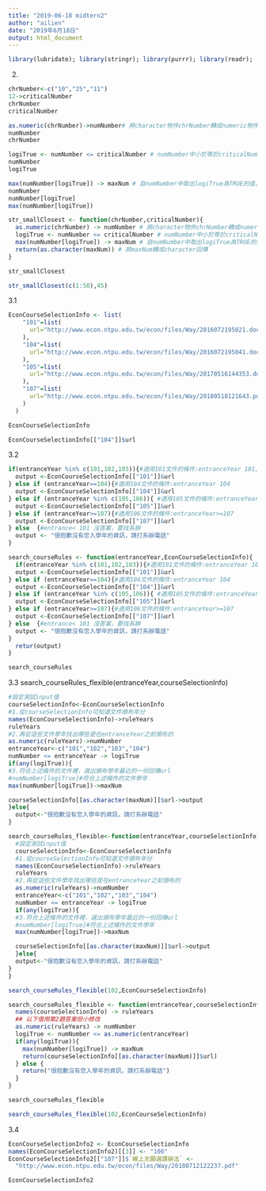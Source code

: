 ```yaml
---
title: "2019-06-18 midtern2"
author: "ailien"
date: "2019年6月18日"
output: html_document
---
```


```r
library(lubridate); library(stringr); library(purrr); library(readr);
```

2.

```r
chrNumber<-c("10","25","11")
12->criticalNumber
chrNumber
criticalNumber
```
```r
as.numeric(chrNumber)->numNumber# 將character物件chrNumber轉成numeric物件numNumber
numNumber
chrNumber
```
```r
logiTrue <- numNumber <= criticalNumber # numNumber中小於等於criticalNumber的元素logic判斷值
numNumber
logiTrue 
```

```r
max(numNumber[logiTrue]) -> maxNum # 自numNumber中取出logiTrue為TRUE的值，找出當中最大的存在maxNum
numNumber
numNumber[logiTrue]
max(numNumber[logiTrue])
```

```r
str_smallClosest <- function(chrNumber,criticalNumber){
  as.numeric(chrNumber) -> numNumber # 將character物件chrNumber轉成numeric物件numNumber
  logiTrue <- numNumber <= criticalNumber # numNumber中小於等於criticalNumber的元素logic判斷值
  max(numNumber[logiTrue]) -> maxNum # 自numNumber中取出logiTrue為TRUE的值，找出當中最大的存在maxNum
  return(as.character(maxNum)) # 將maxNum轉成character回傳
}

str_smallClosest
```

```r
str_smallClosest(c(1:50),45)
```

3.1
```r
EconCourseSelectionInfo <- list(
    "101"=list(
      url="http://www.econ.ntpu.edu.tw/econ/files/Way/2016072195021.doc"
    ),
    "104"=list(
      url="http://www.econ.ntpu.edu.tw/econ/files/Way/2016072195041.doc"
    ),
    "105"=list(
      url="http://www.econ.ntpu.edu.tw/econ/files/Way/20170516144353.doc"
    ),
    "107"=list(
      url="http://www.econ.ntpu.edu.tw/econ/files/Way/20180518121643.pdf"
    )
  )

EconCourseSelectionInfo
```

```r
EconCourseSelectionInfo[["104"]]$url
```

3.2

```r
if(entranceYear %in% c(101,102,103)){#適用101文件的條件:entranceYear 101,102,103
  output <-EconCourseSelectionInfo[["101"]]&url
} else if (entranceYear==104){#適用104文件的條件:entranceYear 104
  output <-EconCourseSelectionInfo[["104"]]&url
} else if (entranceYear %in% c(105,106)){ #適用105文件的條件:entranceYear 105 106
  output <-EconCourseSelectionInfo[["105"]]&url
} else if (entranceYear>=107){#適用106文件的條件:entranceYear>=107
  output <-EconCourseSelectionInfo[["107"]]&url
} else  {#entrance< 101 沒答案，要找系辦
  output <- "很抱歉沒有您入學年的資訊，請打系辦電話"
}
```




```r
search_courseRules <- function(entranceYear,EconCourseSelectionInfo){
  if(entranceYear %in% c(101,102,103)){#適用101文件的條件:entranceYear 101,102,103
  output <-EconCourseSelectionInfo[["101"]]&url
} else if (entranceYear==104){#適用104文件的條件:entranceYear 104
  output <-EconCourseSelectionInfo[["104"]]&url
} else if (entranceYear %in% c(105,106)){ #適用105文件的條件:entranceYear 105 106
  output <-EconCourseSelectionInfo[["105"]]&url
} else if (entranceYear>=107){#適用106文件的條件:entranceYear>=107
  output <-EconCourseSelectionInfo[["107"]]&url
} else  {#entrance< 101 沒答案，要找系辦
  output <- "很抱歉沒有您入學年的資訊，請打系辦電話"
}
  retur(output)
}

search_courseRules
```



3.3
search_courseRules_flexible(entranceYear,courseSelectionInfo)

```r
#設定測試input值
courseSelectionInfo<-EconCourseSelectionInfo
#1.從courseSelectionInfo可知道文件頒布年分
names(EconCourseSelectionInfo)->ruleYears
ruleYears
#2.再從這些文件學年找出哪些是在entranceYear之前頒布的
as.numeric(ruleYears)->numNumber
entranceYear<-c("101","102","103","104")
numNumber <= entranceYear -> logiTrue
if(any(logiTrue)){
#3.符合上述條件的文件裡，選出頒布學年最近的一份回傳url
#numNumber[logiTrue]#符合上述條件的文件學年
max(numNumber[logiTrue])->maxNum

courseSelectionInfo[[as.character(maxNum)]]$url->output
}else{
  output<-"很抱歉沒有您入學年的資訊，請打系辦電話"
}
```

```r
search_courseRules_flexible<-function(entranceYear,courseSelectionInfo){
  #設定測試input值
  courseSelectionInfo<-EconCourseSelectionInfo
  #1.從courseSelectionInfo可知道文件頒布年分
  names(EconCourseSelectionInfo)->ruleYears
  ruleYears
  #2.再從這些文件學年找出哪些是在entranceYear之前頒布的
  as.numeric(ruleYears)->numNumber
  entranceYear<-c("101","102","103","104")
  numNumber <= entranceYear -> logiTrue
  if(any(logiTrue)){
  #3.符合上述條件的文件裡，選出頒布學年最近的一份回傳url
  #numNumber[logiTrue]#符合上述條件的文件學年
  max(numNumber[logiTrue])->maxNum

  courseSelectionInfo[[as.character(maxNum)]]$url->output
  }else{
  output<-"很抱歉沒有您入學年的資訊，請打系辦電話"
}
}
```


```r
search_courseRules_flexible(102,EconCourseSelectionInfo)
```



```r
search_courseRules_flexible <- function(entranceYear,courseSelectionInfo){
  names(courseSelectionInfo) -> ruleYears
  ## 以下借用第2題答案但小修改
  as.numeric(ruleYears) -> numNumber
  logiTrue <- numNumber <= as.numeric(entranceYear)
  if(any(logiTrue)){
    max(numNumber[logiTrue]) -> maxNum
    return(courseSelectionInfo[[as.character(maxNum)]]$url)
  } else {
    return("很抱歉沒有您入學年的資訊，請打系辦電話")
  }
}

search_courseRules_flexible
```

```r
search_courseRules_flexible(102,EconCourseSelectionInfo)
```

3.4

```r
EconCourseSelectionInfo2 <- EconCourseSelectionInfo
names(EconCourseSelectionInfo2)[[3]] <- "106"
EconCourseSelectionInfo2[["107"]]$`線上志願選課辦法` <- 
  "http://www.econ.ntpu.edu.tw/econ/files/Way/20180712122237.pdf"

EconCourseSelectionInfo2
```

